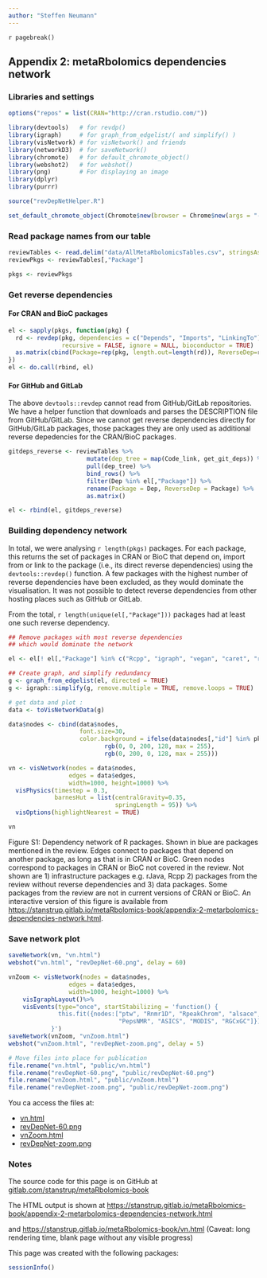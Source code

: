 ```yaml
---
author: "Steffen Neumann"
---
```


`r pagebreak()`

## Appendix 2: metaRbolomics dependencies network {-}

### Libraries and settings {-}


```r
options("repos" = list(CRAN="http://cran.rstudio.com/"))

library(devtools)   # for revdp()
library(igraph)     # for graph_from_edgelist/( and simplify() )
library(visNetwork) # for visNetwork() and friends
library(networkD3)  # for saveNetwork()
library(chromote)   # for default_chromote_object()
library(webshot2)   # for webshot()
library(png)        # For displaying an image
library(dplyr)
library(purrr)

source("revDepNetHelper.R")

set_default_chromote_object(Chromote$new(browser = Chrome$new(args = "--no-sandbox")))
```



### Read package names from our table {-}

```r
reviewTables <- read.delim("data/AllMetaRbolomicsTables.csv", stringsAsFactors = FALSE)
reviewPkgs <- reviewTables[,"Package"]

pkgs <- reviewPkgs
```


### Get reverse dependencies {-}
#### For CRAN and BioC packages {-}

```r
el <- sapply(pkgs, function(pkg) {
  rd <- revdep(pkg, dependencies = c("Depends", "Imports", "LinkingTo"), 
               recursive = FALSE, ignore = NULL, bioconductor = TRUE)
  as.matrix(cbind(Package=rep(pkg, length.out=length(rd)), ReverseDep=rd))
})
el <- do.call(rbind, el)
```



#### For GitHub and GitLab {-}

The above `devtools::revdep`  cannot read from GitHub/GitLab repositories.
We have a helper function that downloads and parses the DESCRIPTION file from GitHub/GitLab.
Since we cannot get reverse dependencies directly for GitHub/GitLab packages, those packages they are only used as additional reverse depedencies for the CRAN/BioC packages.

```r
gitdeps_reverse <- reviewTables %>% 
                      mutate(dep_tree = map(Code_link, get_git_deps)) %>% 
                      pull(dep_tree) %>% 
                      bind_rows() %>% 
                      filter(Dep %in% el[,"Package"]) %>% 
                      rename(Package = Dep, ReverseDep = Package) %>% 
                      as.matrix()

el <- rbind(el, gitdeps_reverse)
```



### Building dependency network {-}

In total, we were analysing `r length(pkgs)` packages.
For each package, this returns the set of packages in CRAN or BioC that depend on, import from or link to the package (i.e., its direct reverse dependencies) using the `devtools::revdep()` function. A few packages with the highest number of reverse dependencies have been excluded, as they would dominate the visualisation. 
It was not possible to detect reverse dependencies from other hosting places such as GitHub or GitLab. 

From the total, `r length(unique(el[,"Package"]))` packages had at least one 
such reverse dependency.

```r

## Remove packages with most reverse dependencies 
## which would dominate the network

el <- el[! el[,"Package"] %in% c("Rcpp", "igraph", "vegan", "caret", "rJava", "reticulate"), ]

## Create graph, and simplify redundancy
g <- graph_from_edgelist(el, directed = TRUE)
g <- igraph::simplify(g, remove.multiple = TRUE, remove.loops = TRUE)

# get data and plot :
data <- toVisNetworkData(g)

data$nodes <- cbind(data$nodes, 
                    font.size=30, 
                    color.background = ifelse(data$nodes[,"id"] %in% pkgs , 
                           rgb(0, 0, 200, 128, max = 255), 
                           rgb(0, 200, 0, 128, max = 255)))

vn <- visNetwork(nodes = data$nodes, 
                 edges = data$edges,
                 width=1000, height=1000) %>% 
  visPhysics(timestep = 0.3,
             barnesHut = list(centralGravity=0.35,
                              springLength = 95)) %>% 
  visOptions(highlightNearest = TRUE)

vn
```

Figure S1: Dependency network of R packages. Shown in blue are packages mentioned in the review. Edges connect to packages that depend on another package, as long as that is in CRAN or BioC. Green nodes correspond to packages in CRAN or BioC not covered in the review. Not shown are 1) infrastructure packages e.g. rJava, Rcpp 2) packages from the review without reverse dependencies and 3) data packages. Some packages from the review are not in current versions of CRAN or BioC. An interactive version of this figure is available from [https://stanstrup.gitlab.io/metaRbolomics-book/appendix-2-metarbolomics-dependencies-network.html](appendix-2-metarbolomics-dependencies-network.html).



### Save network plot {-}

```r
saveNetwork(vn, "vn.html")
webshot("vn.html", "revDepNet-60.png", delay = 60)
```

```r

vnZoom <- visNetwork(nodes = data$nodes, 
                 edges = data$edges,
                 width=1000, height=1000) %>% 
    visIgraphLayout()%>%
    visEvents(type="once", startStabilizing = 'function() {
              this.fit({nodes:["ptw", "Rnmr1D", "RpeakChrom", "alsace", 
                               "PepsNMR", "ASICS", "MODIS", "RGCxGC"]})
            }')
saveNetwork(vnZoom, "vnZoom.html")
webshot("vnZoom.html", "revDepNet-zoom.png", delay = 5)
```


```r
# Move files into place for publication
file.rename("vn.html", "public/vn.html")
file.rename("revDepNet-60.png", "public/revDepNet-60.png")
file.rename("vnZoom.html", "public/vnZoom.html")
file.rename("revDepNet-zoom.png", "public/revDepNet-zoom.png")
```


You ca access the files at:

* [vn.html](vn.html)
* [revDepNet-60.png](revDepNet-60.png)
* [vnZoom.html](vnZoom.html)
* [revDepNet-zoom.png](revDepNet-zoom.png)


### Notes {-}

The source code for this page is on GitHub at [gitlab.com/stanstrup/metaRbolomics-book](https://gitlab.com/stanstrup/metaRbolomics-book)

The HTML output is shown at 
[https://stanstrup.gitlab.io/metaRbolomics-book/appendix-2-metarbolomics-dependencies-network.html](appendix-2-metarbolomics-dependencies-network.html)

and [https://stanstrup.gitlab.io/metaRbolomics-book/vn.html](vn.html) (Caveat: long rendering time, blank page without any visible progress)

This page was created with the following packages:

```r
sessionInfo()
```


